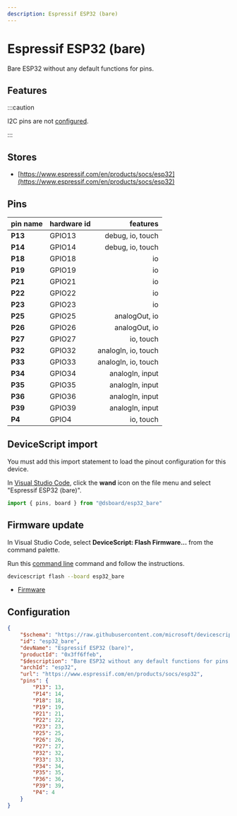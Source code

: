 ```yaml
---
description: Espressif ESP32 (bare)
---
```

# Espressif ESP32 (bare)


Bare ESP32 without any default functions for pins.


## Features


:::caution

I2C pins are not [configured](/developer/board-configuration).

:::


## Stores

-  [https://www.espressif.com/en/products/socs/esp32](https://www.espressif.com/en/products/socs/esp32)

## Pins

| pin name | hardware id | features |
|:---------|:------------|---------:|
| **P13** |  GPIO13 |  debug,  io,  touch |
| **P14** |  GPIO14 |  debug,  io,  touch |
| **P18** |  GPIO18 |  io |
| **P19** |  GPIO19 |  io |
| **P21** |  GPIO21 |  io |
| **P22** |  GPIO22 |  io |
| **P23** |  GPIO23 |  io |
| **P25** |  GPIO25 |  analogOut,  io |
| **P26** |  GPIO26 |  analogOut,  io |
| **P27** |  GPIO27 |  io,  touch |
| **P32** |  GPIO32 |  analogIn,  io,  touch |
| **P33** |  GPIO33 |  analogIn,  io,  touch |
| **P34** |  GPIO34 |  analogIn,  input |
| **P35** |  GPIO35 |  analogIn,  input |
| **P36** |  GPIO36 |  analogIn,  input |
| **P39** |  GPIO39 |  analogIn,  input |
| **P4** |  GPIO4 |  io,  touch |



## DeviceScript import


You must add this import statement to load 
the pinout configuration for this device.

In [Visual Studio Code](/getting-started/vscode),
click the **wand** icon on the file menu and 
select "Espressif ESP32 (bare)".

```ts
import { pins, board } from "@dsboard/esp32_bare"
```

## Firmware update

In Visual Studio Code,
select **DeviceScript: Flash Firmware...** from the command palette.
        
Run this [command line](/api/cli) command and follow the instructions.

```bash
devicescript flash --board esp32_bare
```


- [Firmware](https://github.com/microsoft/devicescript-esp32/releases/latest/download/devicescript-esp32-esp32_bare-0x1000.bin)

## Configuration

```json title="esp32_bare.json"
{
    "$schema": "https://raw.githubusercontent.com/microsoft/devicescript-esp32/main/boards/esp32deviceconfig.schema.json",
    "id": "esp32_bare",
    "devName": "Espressif ESP32 (bare)",
    "productId": "0x3ff6ffeb",
    "$description": "Bare ESP32 without any default functions for pins.",
    "archId": "esp32",
    "url": "https://www.espressif.com/en/products/socs/esp32",
    "pins": {
        "P13": 13,
        "P14": 14,
        "P18": 18,
        "P19": 19,
        "P21": 21,
        "P22": 22,
        "P23": 23,
        "P25": 25,
        "P26": 26,
        "P27": 27,
        "P32": 32,
        "P33": 33,
        "P34": 34,
        "P35": 35,
        "P36": 36,
        "P39": 39,
        "P4": 4
    }
}
```

